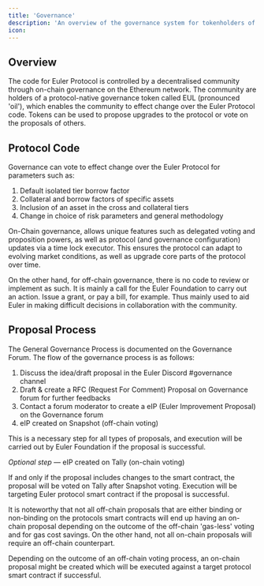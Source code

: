 ```yaml
---
title: 'Governance'
description: 'An overview of the governance system for tokenholders of EUL'
icon: 
---
```


## Overview 

The code for Euler Protocol is controlled by a decentralised community through on-chain governance on the Ethereum network. The community are holders of a protocol-native governance token called EUL (pronounced 'oil'), which enables the community to effect change over the Euler Protocol code. Tokens can be used to propose upgrades to the protocol or vote on the proposals of others.

## Protocol Code

Governance can vote to effect change over the Euler Protocol for parameters such as:

1. Default isolated tier borrow factor
2. Collateral and borrow factors of specific assets
3. Inclusion of an asset in the cross and collateral tiers
4. Change in choice of risk parameters and general methodology

On-Chain governance, allows unique features such as delegated voting and proposition powers, as well as protocol (and governance configuration) updates via a time lock executor. This ensures the protocol can adapt to evolving market conditions, as well as upgrade core parts of the protocol over time.

On the other hand, for off-chain governance, there is no code to review or implement as such. It is mainly a call for the Euler Foundation to carry out an action. Issue a grant, or pay a bill, for example. Thus mainly used to aid Euler in making difficult decisions in collaboration with the community.

## Proposal Process

The General Governance Process is documented on the Governance Forum. The flow of the governance process is as follows:

1. Discuss the idea/draft proposal in the Euler Discord #governance channel
2. Draft & create a RFC (Request For Comment) Proposal on Governance forum for further feedbacks
3. Contact a forum moderator to create a eIP (Euler Improvement Proposal) on the Governance forum
4. eIP created on Snapshot (off-chain voting)​

This is a necessary step for all types of proposals, and execution will be carried out by Euler Foundation if the proposal is successful.

*Optional step* — eIP created on Tally (on-chain voting)

If and only if the proposal includes changes to the smart contract, the proposal will be voted on Tally after Snapshot voting. Execution will be targeting Euler protocol smart contract if the proposal is successful.

It is noteworthy that not all off-chain proposals that are either binding or non-binding on the protocols smart contracts will end up having an on-chain proposal depending on the outcome of the off-chain 'gas-less' voting and for gas cost savings. On the other hand, not all on-chain proposals will require an off-chain counterpart.

Depending on the outcome of an off-chain voting process, an on-chain proposal might be created which will be executed against a target protocol smart contract if successful.
